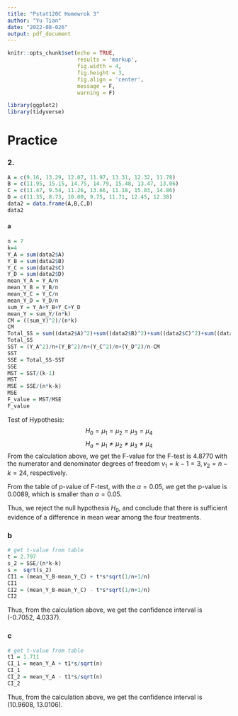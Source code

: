 ```yaml
---
title: "Pstat120C Homewrok 3"
author: "Yu Tian"
date: "2022-08-026"
output: pdf_document
---
```


```r
knitr::opts_chunk$set(echo = TRUE,
                      results = 'markup',
                      fig.width = 4,
                      fig.height = 3,
                      fig.align = 'center',
                      message = F,
                      warning = F)

```

```r
library(ggplot2)
library(tidyverse)
```

# Practice

### 2.

```r
A = c(9.16, 13.29, 12.07, 11.97, 13.31, 12.32, 11.78)
B = c(11.95, 15.15, 14.75, 14.79, 15.48, 13.47, 13.06)
C = c(11.47, 9.54, 11.26, 13.66, 11.18, 15.03, 14.86)
D = c(11.35, 8.73, 10.00, 9.75, 11.71, 12.45, 12.38)
data2 = data.frame(A,B,C,D)
data2
```
#### a

```r
n = 7
k=4
Y_A = sum(data2$A)
Y_B = sum(data2$B)
Y_C = sum(data2$C)
Y_D = sum(data2$D)
mean_Y_A = Y_A/n
mean_Y_B = Y_B/n
mean_Y_C = Y_C/n
mean_Y_D = Y_D/n
sum_Y = Y_A+Y_B+Y_C+Y_D
mean_Y = sum_Y/(n*k)
CM = ((sum_Y)^2)/(n*k)
CM
Total_SS = sum((data2$A)^2)+sum((data2$B)^2)+sum((data2$C)^2)+sum((data2$D)^2)-CM
Total_SS
SST = (Y_A^2)/n+(Y_B^2)/n+(Y_C^2)/n+(Y_D^2)/n-CM
SST
SSE = Total_SS-SST
SSE
MST = SST/(k-1)
MST
MSE = SSE/(n*k-k)
MSE
F_value = MST/MSE
F_value
```
Test of Hypothesis:
$$H_0 = \mu_1 = \mu_2 = \mu_3 = \mu_4$$
$$H_a = \mu_1 \neq \mu_2 \neq \mu_3 \neq \mu_4$$
From the calculation above, we get the F-value for the F-test is 4.8770 with the numerator and denominator degrees of freedom $v_1 = k-1 = 3, v_2 = n-k = 24$, respectively.

From the table of p-value of F-test, with the $\alpha = 0.05$, we get the p-value is 0.0089, which is smaller than $\alpha = 0.05$.

Thus, we reject the null hypothesis $H_0$, and conclude that there is sufficient evidence of a difference in mean wear among the four treatments.

### b
```r
# get t-value from table
t = 2.797
s_2 = SSE/(n*k-k)
s =  sqrt(s_2)
CI1 = (mean_Y_B-mean_Y_C) + t*s*sqrt(1/n+1/n)
CI1
CI2 = (mean_Y_B-mean_Y_C) - t*s*sqrt(1/n+1/n)
CI2

```
Thus, from the calculation above, we get the confidence interval is (-0.7052, 4.0337).

### c
```r
# get t-value from table
t1 = 1.711
CI_1 = mean_Y_A + t1*s/sqrt(n)
CI_1
CI_2 = mean_Y_A - t1*s/sqrt(n)
CI_2

```
Thus, from the calculation above, we get the confidence interval is (10.9608, 13.0106).



